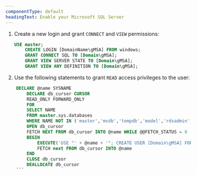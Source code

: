 ```yaml
---
componentType: default
headingText: Enable your Microsoft SQL Server 
---
```


1. Create a new login and grant `CONNECT` and `VIEW` permissions:

    ```sql
    USE master;
        CREATE LOGIN [DomainName\gMSA] FROM windows;
        GRANT CONNECT SQL TO [Domain\gMSA];
        GRANT VIEW SERVER STATE TO [Domain\gMSA];
        GRANT VIEW ANY DEFINITION TO [Domain\gMSA];
    ```

2. Use the following statements to grant `READ` access privileges to the user:

```sql
    DECLARE @name SYSNAME
        DECLARE db_cursor CURSOR
        READ_ONLY FORWARD_ONLY
        FOR
        SELECT NAME
        FROM master.sys.databases
        WHERE NAME NOT IN ('master','msdb','tempdb','model','rdsadmin','distribution')
        OPEN db_cursor
        FETCH NEXT FROM db_cursor INTO @name WHILE @@FETCH_STATUS = 0
        BEGIN
            EXECUTE('USE "' + @name + '"; CREATE USER [Domain\gMSA] FOR LOGIN [Domain\gMSA];' );
            FETCH next FROM db_cursor INTO @name
        END
        CLOSE db_cursor
        DEALLOCATE db_cursor
    ```